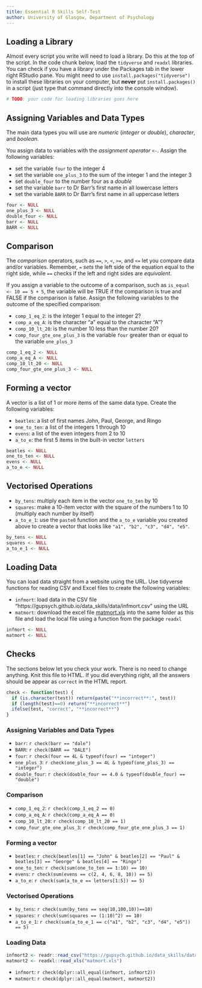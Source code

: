 ```yaml
---
title: Essential R Skills Self-Test
author: University of Glasgow, Department of Psychology
---
```


## Loading a Library

Almost every script you write will need to load a library. Do this at the top of the script. 
In the code chunk below, load the `tidyverse` and `readxl` libraries. You can check if you have a library under the Packages tab in the lower right RStudio pane. You might need to use `install.packages("tidyverse")` to install these libraries on your computer, but **never** put `install.packages()` in a script (just type that command directly into the console window).

```r
# TODO: your code for loading libraries goes here
```

## Assigning Variables and Data Types

The main data types you will use are *numeric* (*integer* or *double*), *character*, and *boolean*.

You assign data to variables with the *assignment operator* `<-`. Assign the following variables:


* set the variable `four` to the integer 4
* set the variable `one_plus_3` to the sum of the integer 1 and the integer 3
* set `double_four` to the number four as a *double*
* set the variable `barr` to Dr Barr's first name in all lowercase letters
* set the variable `BARR` to Dr Barr's first name in all uppercase letters


```r
four <- NULL
one_plus_3 <- NULL
double_four <- NULL
barr <- NULL
BARR <- NULL
```

## Comparison

The *comparison* operators, such as `==`, `>`, `<`, `>=`, and `<=` let you compare data and/or variables. Remember, `=` *sets* the left side of the equation equal to the right side, while `==` checks if the left and right sides are *equivalent*.

If you assign a variable to the outcome of a comparison, such as `is_equal <- 10 == 5 + 5`, the variable will be TRUE if the comparison is true and FALSE if the comparison is false. Assign the following variables to the outcome of the specified comparison:

* `comp_1_eq_2`: is the integer 1 equal to the integer 2?
* `comp_a_eq_A`: is the character "a" equal to the character "A"?
* `comp_10_lt_20`: is the number 10 less than the number 20?
* `comp_four_gte_one_plus_3` is the variable `four` greater than or equal to the variable `one_plus_3`

```r
comp_1_eq_2 <- NULL
comp_a_eq_A <- NULL
comp_10_lt_20 <- NULL
comp_four_gte_one_plus_3 <- NULL
```


## Forming a vector

A vector is a list of 1 or more items of the same data type. Create the following variables:

* `beatles`: a list of first names John, Paul, George, and Ringo
* `one_to_ten`: a list of the integers 1 through 10
* `evens`: a list of the even integers from 2 to 10
* `a_to_e`: the first 5 items in the built-in vector `letters`

```r
beatles <- NULL
one_to_ten <- NULL
evens <- NULL
a_to_e <- NULL
```

## Vectorised Operations

* `by_tens`: multiply each item in the vector `one_to_ten` by 10
* `squares`: make a 10-item vector with the square of the numbers 1 to 10 (multiply each number by itself)
* `a_to_e_1`: use the `paste0` function and the `a_to_e` variable you created above to create a vector that looks like `"a1", "b2", "c3", "d4", "e5"`.

```r
by_tens <- NULL
squares <- NULL
a_to_e_1 <- NULL
```

## Loading Data

You can load data straight from a website using the URL. Use tidyverse functions for reading CSV and Excel files to create the following variables:

* `infmort`: load data in the CSV file "https://gupsych.github.io/data_skills/data/infmort.csv" using the URL
* `matmort`: download the excel file [matmort.xls](https://gupsych.github.io/data_skills/data/matmort.xls) into the same folder as this file and load the local file using a function from the package `readxl`

```r
infmort <- NULL
matmort <- NULL
```

## Checks

The sections below let you check your work. There is no need to change anything. Knit this file to HTML. If you did everything right, all the answers should be appear as `correct` in the HTML report.

```r
check <- function(test) {
  if (is.character(test)) return(paste("**incorrect**:", test))
  if (length(test)==0) return("**incorrect**")
  ifelse(test, "correct", "**incorrect**")
}
```

### Assigning Variables and Data Types

* `barr`: `r check(barr == "dale")`
* `BARR`: `r check(BARR == "DALE")`
* `four`: `r check(four == 4L & typeof(four) == "integer")`
* `one_plus_3`: `r check(one_plus_3 == 4L & typeof(one_plus_3) == "integer")`
* `double_four`: `r check(double_four == 4.0 & typeof(double_four) == "double")`

### Comparison

* `comp_1_eq_2`: `r check(comp_1_eq_2 == 0)`
* `comp_a_eq_A`: `r check(comp_a_eq_A == 0)`
* `comp_10_lt_20`: `r check(comp_10_lt_20 == 1)`
* `comp_four_gte_one_plus_3`: `r check(comp_four_gte_one_plus_3 == 1)`

### Forming a vector

* `beatles`: `r check(beatles[1] == "John" & beatles[2] == "Paul" & beatles[3] == "George" & beatles[4] == "Ringo")`
* `one_to_ten`: `r check(sum(one_to_ten == 1:10) == 10)`
* `evens`: `r check(sum(evens == c(2, 4, 6, 8, 10)) == 5)`
* `a_to_e`: `r check(sum(a_to_e == letters[1:5]) == 5)`

### Vectorised Operations

* `by_tens`: `r check(sum(by_tens == seq(10,100,10))==10)`
* `squares`: `r check(sum(squares == (1:10)^2) == 10)`
* `a_to_e_1`: `r check(sum(a_to_e_1 == c("a1", "b2", "c3", "d4", "e5")) == 5)`

### Loading Data

```r
infmort2 <- readr::read_csv("https://gupsych.github.io/data_skills/data/infmort.csv")
matmort2 <- readxl::read_xls("matmort.xls")
```

* `infmort`: `r check(dplyr::all_equal(infmort, infmort2))`
* `matmort`: `r check(dplyr::all_equal(matmort, matmort2))`



